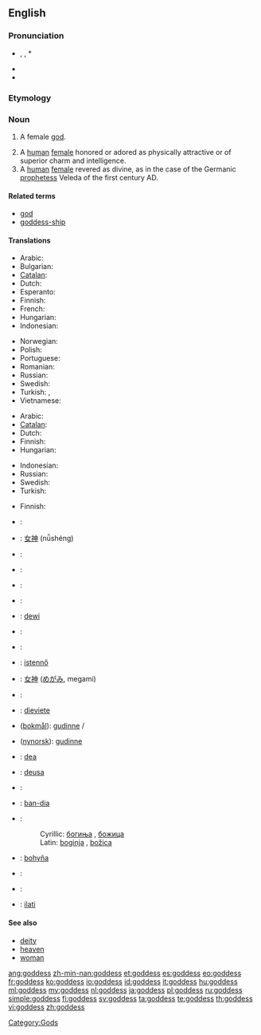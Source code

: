 {{also|Goddess}}
==English==

===Pronunciation===
* {{enPR|gŏd'ĕs}}, {{IPA|/ˈɡɒdɛs/}}, {{SAMPA|/"gQdes/}}* 
* {{audio|en-us-goddess.ogg|Audio (US)}}
* {{hyphenation|god|dess}}

===Etymology===
{{suffix|god|ess}}

===Noun===
{{en-noun|es}}

# {{context|religion}} A female [[god]].
# A [[human]] [[female]] honored or adored as physically attractive or of superior charm and intelligence.
# A [[human]] [[female]] revered as divine, as in the case of the Germanic [[prophetess]] Veleda of the first century AD.

====Related terms====
* [[god]]
* [[goddess-ship]]

====Translations====
{{trans-top|female god}}
* Arabic: {{t-|ar|آلهات|f|alt=آلِهَات|tr=ālihāt}}
* Bulgarian: {{t+|bg|богиня|f|tr=boghinya}}
* [[Catalan]]: {{t-|ca|deessa}}
* Dutch: {{t+|nl|godin}}
* Esperanto: {{t+|eo|diino|xs=Esperanto}}
* Finnish: {{t+|fi|jumalatar}}
* French: {{t|fr|Déesse}}
* Hungarian: {{t+|hu|istennő}}
* Indonesian: {{t|id|Dewi|xs=Indonesian}}
{{trans-mid}}
* Norwegian: {{t+|no|gudinne|m}}
* Polish: {{t+|pl|bogini|f}}
* Portuguese: {{t|pt|deusa|f}}
* Romanian: {{t+|ro|zeiţă|f}}
* Russian: {{t+|ru|богиня|f|tr=bogín'a}}
* Swedish: {{t+|sv|gudinna|c}}
* Turkish: {{t|tr|tanrıça|f}},  {{t|tr|ilahe|f}}
* Vietnamese: {{t|vi|nữ thần |xs=Vietnamese}}
{{trans-bottom}}

{{trans-top|extremely beautiful woman}}
* Arabic: {{t-|ar|آلهات|f|alt=آلِهَات|tr=ālihāt}}
* [[Catalan]]: {{t-|ca|deessa}}
* Dutch: {{t+|nl|schoonheid}}
* Finnish: {{t+|fi|jumalatar}}
* Hungarian: {{t+|hu|istennő}}
{{trans-mid}}
* Indonesian: {{t|id|Dewi|xs=Indonesian}}
* Russian: {{t+|ru|богиня|f|tr=bogín'a}}
* Swedish: {{t+|sv|gudinna|c}}
* Turkish: {{t|tr|tanrıça}}
{{trans-bottom}}

{{trans-top|divine woman}}
* Finnish: {{t+|fi|jumalatar}}
{{trans-mid}}
{{trans-bottom}}

{{checktrans-top}}
* {{ttbc|Bosnian}}: {{t-|bs|boginja|f}}
* {{ttbc|zh}}: [[女神]] (nǚshéng)
* {{ttbc|Croatian}}: {{t-|hr|boginja|f}}
* {{ttbc|Czech}}: {{t+|cs|bohyně|f}}
* {{ttbc|fr}}: {{t+|fr|déesse|f}}
* {{ttbc|de}}: {{t+|de|Göttin|f}}
* {{ttbc|Indonesian}}: [[dewi]]
* {{ttbc|it}}: {{t+|it|dea|f}}
* {{ttbc|Icelandic}}: {{t+|is|gyðja|f}}
* {{ttbc|Hungarian}}: [[istennő]] {{f}}
* {{ttbc|Japanese}}: [[女神]] ([[めがみ]], megami)
* {{ttbc|la}}: {{t+|la|dea|f}}
* {{ttbc|Latvian}}: [[dieviete]] {{f}}
* {{ttbc|Norwegian}} ([[bokmål]]): [[gudinne]] {{m}}/{{f}}
* {{ttbc|Norwegian}} ([[nynorsk]]): [[gudinne]] {{f}}
{{trans-mid}}
* {{ttbc|Novial}}: [[dea]]
* {{ttbc|pt}}: [[deusa]] {{f}}
* {{ttbc|Romanian}}: {{t+|ro|zeiţă|f}}
* {{ttbc|Scottish Gaelic}}: [[ban-dia]] {{f}}
* {{ttbc|Serbian}}:
*: Cyrillic: [[богиња#Serbian|богиња]] {{f}}, [[божица]] {{f}}
*: Latin: [[boginja#Serbian|boginja]] {{f}}, [[božica]] {{f}}
* {{ttbc|Slovak}}: [[bohyňa]] {{f}}
* {{ttbc|Slovene}}: {{t+|sl|boginja|f}}
* {{ttbc|es}}: {{t-|es|diosa|f}}
* {{ttbc|Sumerian}}: [[ilati]]
{{trans-bottom}}

====See also====
* [[deity]]
* [[heaven]]
* [[woman]]

[[Category:Gods]]

[[ang:goddess]]
[[zh-min-nan:goddess]]
[[et:goddess]]
[[es:goddess]]
[[eo:goddess]]
[[fr:goddess]]
[[ko:goddess]]
[[io:goddess]]
[[id:goddess]]
[[it:goddess]]
[[hu:goddess]]
[[ml:goddess]]
[[my:goddess]]
[[nl:goddess]]
[[ja:goddess]]
[[pl:goddess]]
[[ru:goddess]]
[[simple:goddess]]
[[fi:goddess]]
[[sv:goddess]]
[[ta:goddess]]
[[te:goddess]]
[[th:goddess]]
[[vi:goddess]]
[[zh:goddess]]